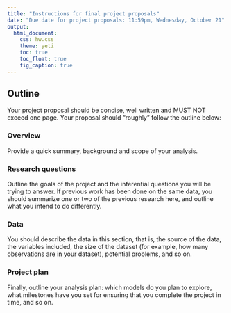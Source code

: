 ```yaml
---
title: "Instructions for final project proposals"
date: "Due date for project proposals: 11:59pm, Wednesday, October 21"
output: 
  html_document: 
    css: hw.css
    theme: yeti
    toc: true
    toc_float: true
    fig_caption: true
---
```


<!-- </br> -->

<!-- <div style= "float:right;position: relative; margin-left: 20px"> -->
<!-- ```{r setup, echo=FALSE, fig.align="right"} -->
<!-- knitr::include_graphics("img/laptop-3190194_1920.jpg") -->
<!-- ``` -->
<!-- </div> -->

<!-- </br> </br> </br> -->

## Outline

Your project proposal should be concise, well written and MUST NOT exceed one page. Your proposal should "roughly" follow the outline below:

### Overview

Provide a quick summary, background and scope of your analysis. 

### Research questions

Outline the goals of the project and the inferential questions you will be trying to answer. If previous work has been done on the same data, you should summarize one or two of the previous research here, and outline what you intend to do differently.

### Data

You should describe the data in this section, that is, the source of the data, the variables included, the size of the dataset (for example, how many observations are in your dataset), potential problems, and so on.

### Project plan

Finally, outline your analysis plan: which models do you plan to explore, what milestones have you set for ensuring that you complete the project in time, and so on.